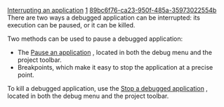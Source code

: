 [[Property:title|Interrupting an application]]
[[Property:weight|1]]
[[Property:uuid|89bc6f76-ca23-950f-485a-35973022554b]]
There are two ways a debugged application can be interrupted: its execution can be paused, or it can be killed.

Two methods can be used to pause a debugged application:
* The [[Pause an application]] , located in both the debug menu and the project toolbar. 
* Breakpoints, which make it easy to stop the application at a precise point.

To kill a debugged application, use the [[Stop a debugged application]] , located in both the debug menu and the project toolbar. 

{{seealso|<br/>
[[Running an application|Running a program]]  <br/>
[[Using breakpoints|Using breakpoints]]  }}




